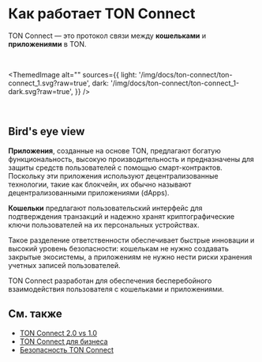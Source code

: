 

# Как работает TON Connect

TON Connect — это протокол связи между **кошельками** и **приложениями** в TON.

<br />

<ThemedImage
  alt=""
  sources={{
       light: '/img/docs/ton-connect/ton-connect_1.svg?raw=true',
       dark: '/img/docs/ton-connect/ton-connect_1-dark.svg?raw=true',
   }}
/>

<br />

## Bird's eye view

**Приложения**, созданные на основе TON, предлагают богатую функциональность, высокую производительность и предназначены для защиты средств пользователей с помощью смарт-контрактов. Поскольку эти приложения используют децентрализованные технологии, такие как блокчейн, их обычно называют децентрализованными приложениями (dApps).

**Кошельки** предлагают пользовательский интерфейс для подтверждения транзакций и надежно хранят криптографические ключи пользователей на их персональных устройствах.

Такое разделение ответственности обеспечивает быстрые инновации и высокий уровень безопасности: кошелькам не нужно создавать закрытые экосистемы, а приложениям не нужно нести риски хранения учетных записей пользователей.

TON Connect разработан для обеспечения бесперебойного взаимодействия пользователя с кошельками и приложениями.

## См. также

* [TON Connect 2.0 vs 1.0](/v3/guidelines/ton-connect/business/ton-connect-comparison)
* [TON Connect для бизнеса](/v3/guidelines/ton-connect/business/ton-connect-for-business)
* [Безопасность TON Connect](/v3/guidelines/ton-connect/business/ton-connect-for-security)

<Feedback />
